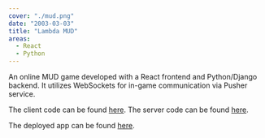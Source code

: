 ```yaml
---
cover: "./mud.png"
date: "2003-03-03"
title: "Lambda MUD"
areas:
  - React
  - Python
---
```


An online MUD game developed with a React frontend and Python/Django backend. It utilizes WebSockets for in-game communication via Pusher service.

The client code can be found [here](https://github.com/tgreenhalgh/LambdaMUD-Client). 
The server code can be found [here](https://github.com/tgreenhalgh/LambdaMUD-Project).

The deployed app can be found [here](https://mudclient.now.sh).